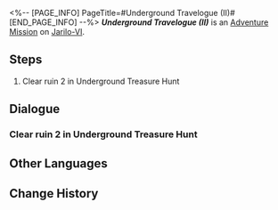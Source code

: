 <%-- [PAGE_INFO]
PageTitle=#Underground Travelogue (II)#
[END_PAGE_INFO] --%>
{{Stub|Dialogue.}}
{{Mission Infobox
|id            = 8012102
|title         = 
|image         = <!--Mission Underground Travelogue (II).png-->
|type          = Adventure
|event_name    = 
|chapter       = 
|requirements  = [[Adventure Mission]] ''[[Underground Travelogue (I)]]'' completed
|summary       = <!--official mission summary from Fate's Atlas-->
|characters    = Aksay; Trailblazer
|startLocation = [[Jarilo-VI]] - [[Great Mine]]
|world         = Jarilo-VI
|area          = Great Mine
|prev          = Underground Travelogue (I)
|next          = Underground Travelogue (III)
|rewards       = Credit*10,000
}}
'''''Underground Travelogue (II)''''' is an [[Adventure Mission]] on [[Jarilo-VI]].

==Steps==
# Clear ruin 2 in Underground Treasure Hunt

<!--
==Gameplay Notes==

--><!--
==Trial Character==

-->
==Dialogue==
{{Stub Dialogue}}
===Clear ruin 2 in Underground Treasure Hunt===
{{Mission Description|type=adventure|location=<!--to be added-->|Aksay has excavated a new ancient ruin. Continue your treasure hunting journey!}}
{{Dialogue Start}}
:{{tx}}
{{Dialogue End}}

==Other Languages==
{{Other Languages
|en   = Underground Travelogue (II)
|zhs  = 地城游记•其二
|zht  = 地城遊記•其二
|ja   = 地下遺跡探遊記・二
|ko   = 지하 여행기•2
|es   = Diario de un viaje subterráneo&nbsp;II
|fr   = Voyage au centre de la terre (II)
|ru   = Путевые записки из-под земли II
|th   = บันทึกการเดินทางในเมืองใต้ดิน 2
|vi   = Du Ký Thành Ngầm 2
|de   = Untergrund-Reisebericht (Teil 2)
|id   = Catatan Perjalanan Bawah Tanah (Bagian 2)
|pt   = Diário de Viagem do Subterrâneo (II)
}}

==Change History==
{{Change History|1.2}}
